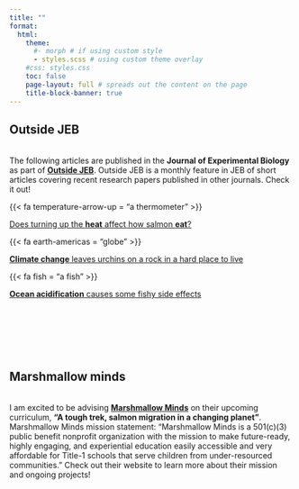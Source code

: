 ```yaml
---
title: ""
format:
  html:
    theme: 
      #- morph # if using custom style 
      - styles.scss # using custom theme overlay
    #css: styles.css
    toc: false
    page-layout: full # spreads out the content on the page
    title-block-banner: true
---
```





<!------------------------------------------------------------------------------------>
<!---------------- START outside jeb section ---------------->
::: {.column-screen}
::: {.light-gray-div}
::: {.lime-underline .center-text}
# **Outside JEB**
:::
<br>
The following articles are published in the **Journal of Experimental Biology** as part of [**Outside JEB**](https://journals.biologists.com/jeb/pages/article-types). Outside JEB is a monthly feature in JEB of short articles covering recent research papers published in other journals. Check it out!

<!--~~~~~~~~~~~~~~~~~~~~~~~~~~~~~~~~~~~~~~~~~~~~-->
<!--~~~~~~~~~~~~~~ START articles ~~~~~~~~~~~~-->
::: {.center-text}
::: {.grid}

<!----------- START article 1 box ----------->
::: {.g-col-12 .g-col-md-4 .stat-box}
::: {.large-stat-num .lime-text}
{{< fa temperature-arrow-up = "a thermometer" >}}
:::
:::{.med-sm-body-text}
[Does turning up the **heat** affect how salmon **eat**?](https://journals.biologists.com/jeb/article/226/1/JEB244987/286271/Does-turning-up-the-heat-affect-how-salmon-eat)  
:::
:::
<!----------- END article 1 box ----------->

<!----------- START article 2 box ----------->
::: {.g-col-12 .g-col-md-4 .stat-box}
::: {.large-stat-num .lime-text}
{{< fa earth-americas = "globe" >}}
:::
:::{.med-sm-body-text}
[**Climate change** leaves urchins on a rock in a hard place to live](https://journals.biologists.com/jeb/article/226/7/JEB245000/306231/Climate-change-leaves-urchins-on-a-rock-in-a-hard)
:::
:::
<!----------- END article 2 box ----------->

<!----------- START article 3 box ----------->
::: {.g-col-12 .g-col-md-4 .stat-box}
::: {.large-stat-num .lime-text}
{{< fa fish = "a fish" >}}
:::
:::{.med-sm-body-text}
[**Ocean acidification** causes some fishy side effects](https://journals.biologists.com/jeb/article/226/13/JEB245015/321192)                
:::
:::
<!----------- END article 3 box ----------->

:::
:::
<!--~~~~~~~~~~~~~~ END articles ~~~~~~~~~~~~~~-->
<!--~~~~~~~~~~~~~~~~~~~~~~~~~~~~~~~~~~~~~~~~~~~~-->


<br>

:::
:::
<!---------------- END outside jeb section ---------------->
<!---------------------------------------------------------------------------------->                                                            
<br>
<br>
<br>

<!------------------------------------------------------------------------------------>
<!---------------- START outside jeb section ---------------->
::: {.column-screen}
::: {.lime-div}
::: {.gray-underline .center-text}
# **Marshmallow minds**
:::
<br>
I am excited to be advising [**Marshmallow Minds**](https://www.marshmallowminds.org/) on their upcoming curriculum, **"A tough trek, salmon migration in a changing planet"**. Marshmallow Minds mission statement: "Marshmallow Minds is a 501(c)(3) public benefit nonprofit organization with the mission to make future-ready, highly engaging, and experiential education easily accessible and very affordable for Title-1 schools that serve children from under-resourced communities." Check out their website to learn more about their mission and ongoing projects!


<br>

:::
:::
<!---------------- END outside jeb section ---------------->
<!---------------------------------------------------------------------------------->                                                            

